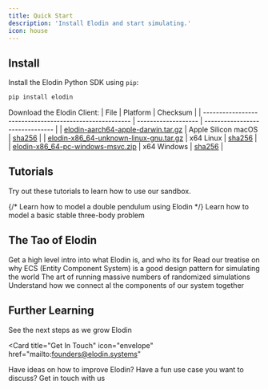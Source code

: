 ```yaml
---
title: Quick Start
description: 'Install Elodin and start simulating.'
icon: house
---
```

## Install

Install the Elodin Python SDK using `pip`:
```sh
pip install elodin
```

Download the Elodin Client:
| File                                                    | Platform            | Checksum                        |
| ------------------------------------------------------- | ------------------- | ------------------------------- |
| [elodin-aarch64-apple-darwin.tar.gz][elodin-macos]      | Apple Silicon macOS | [sha256][elodin-macos-sha256]   |
| [elodin-x86_64-unknown-linux-gnu.tar.gz][elodin-linux]  | x64 Linux           | [sha256][elodin-linux-sha256]   |
| [elodin-x86_64-pc-windows-msvc.zip][elodin-windows]     | x64 Windows         | [sha256][elodin-windows-sha256] |

[elodin-macos]: https://storage.googleapis.com/elodin-releases/v0.3.13/elodin-aarch64-apple-darwin.tar.gz
[elodin-macos-sha256]: https://storage.googleapis.com/elodin-releases/v0.3.13/elodin-aarch64-apple-darwin.tar.gz.sha256
[elodin-linux]: https://storage.googleapis.com/elodin-releases/v0.3.13/elodin-x86_64-unknown-linux-gnu.tar.gz
[elodin-linux-sha256]: https://storage.googleapis.com/elodin-releases/v0.3.13/elodin-x86_64-unknown-linux-gnu.tar.gz.sha256
[elodin-windows]: https://storage.googleapis.com/elodin-releases/v0.3.13/elodin-x86_64-pc-windows-msvc.zip
[elodin-windows-sha256]: https://storage.googleapis.com/elodin-releases/v0.3.13/elodin-x86_64-pc-windows-msvc.zip.sha256

## Tutorials

Try out these tutorials to learn how to use our sandbox.

<CardGroup cols={1}>
  {/* <Card
    title="Double Pendulum Tutorial"
    icon="tornado"
    href="tutorial/double-pend"
  >
  Learn how to model a double pendulum using Elodin
  </Card> */}
  <Card
    title="Three-Body Problem"
    icon="solar-system"
    href="tutorial/3-body"
  >
  Learn how to model a basic stable three-body problem
  </Card>
</CardGroup>

## The Tao of Elodin
<CardGroup cols={2}>
  <Card
    title="What is Elodin?"
    icon="map"
    href="tao/what"
  >
  Get a high level intro into what Elodin is, and who its for
  </Card>
  <Card
    title="ECS for Physics"
    icon="cubes"
    href="tao/ecs"
  >
    Read our treatise on why ECS (Entity Component System) is a good design pattern for simulating the world
  </Card>
  <Card
    title="Monte Carlo Simulations"
    icon="dice"
    href="tao/monte-carlo"
   >
    The art of running massive numbers of randomized simulations
  </Card>
  <Card
    title="Data Flow"
    icon="utility-pole-double"
    href="tao/data-flow"
   >
   Understand how we connect al the components of our system together
  </Card>
</CardGroup>



## Further Learning


<CardGroup cols={2}>
  <Card
    title="Roadmap"
    icon="road"
    href="updates/roadmap"
  >
  See the next steps as we grow Elodin
  </Card>

  <Card
    title="Get In Touch"
    icon="envelope"
    href="mailto:founders@elodin.systems"
  >
  Have ideas on how to improve Elodin? Have a fun use case you want to discuss?
  Get in touch with us
  </Card>
 </CardGroup>
